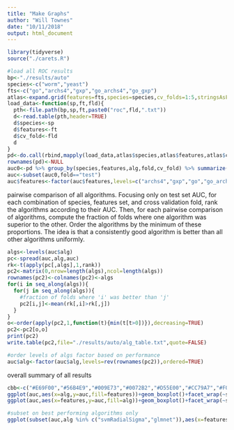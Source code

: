 ```yaml
---
title: "Make Graphs"
author: "Will Townes"
date: "10/11/2018"
output: html_document
---
```


```r
library(tidyverse)
source("./carets.R")

#load all ROC results
bp<-"./results/auto"
species<-c("worm","yeast")
fts<-c("go","archs4","gxp","go_archs4","go_gxp")
atlas<-expand.grid(features=fts,species=species,cv_folds=1:5,stringsAsFactors=FALSE)
load_data<-function(sp,ft,fld){
  pth<-file.path(bp,sp,ft,paste0("roc",fld,".txt"))
  d<-read.table(pth,header=TRUE)
  d$species<-sp
  d$features<-ft
  d$cv_fold<-fld
  d
}
pd<-do.call(rbind,mapply(load_data,atlas$species,atlas$features,atlas$cv_folds,SIMPLIFY=FALSE))
rownames(pd)<-NULL
auc0<-pd %>% group_by(species,features,alg,fold,cv_fold) %>% summarize(auc=roc2auc(fpr,tpr))
auc<-subset(auc0,fold=="test")
auc$features<-factor(auc$features,levels=c("archs4","gxp","go","go_archs4","go_gxp"),ordered=TRUE)
```

pairwise comparison of all algorithms. Focusing only on test set AUC, for each combination of species, features set, and cross validation fold, rank the algorithms according to their AUC. Then, for each pairwise comparison of algorithms, compute the fraction of folds where one algorithm was superior to the other. Order the algorithms by the minimum of these proportions. The idea is that a consistently good algorithm is better than all other algorithms uniformly.

```r
algs<-levels(auc$alg)
pc<-spread(auc,alg,auc)
rk<-t(apply(pc[,algs],1,rank))
pc2<-matrix(0,nrow=length(algs),ncol=length(algs))
rownames(pc2)<-colnames(pc2)<-algs
for(i in seq_along(algs)){
  for(j in seq_along(algs)){
    #fraction of folds where 'i' was better than 'j'
    pc2[i,j]<-mean(rk[,i]>rk[,j])
  }
}
o<-order(apply(pc2,1,function(t){min(t[t>0])}),decreasing=TRUE)
pc2<-pc2[o,o]
print(pc2)
write.table(pc2,file="./results/auto/alg_table.txt",quote=FALSE)

#order levels of algs factor based on performance
auc$alg<-factor(auc$alg,levels=rev(rownames(pc2)),ordered=TRUE)
```

overall summary of all results

```r
cbb<-c("#E69F00","#56B4E9","#009E73","#0072B2","#D55E00","#CC79A7","#F0E442","#000000")
ggplot(auc,aes(x=alg,y=auc,fill=features))+geom_boxplot()+facet_wrap(~species)+theme_bw()+scale_fill_manual(values=cbb)
ggplot(auc,aes(x=features,y=auc,fill=alg))+geom_boxplot()+facet_wrap(~species)+theme_bw()+scale_fill_manual(values=cbb)

#subset on best performing algorithms only
ggplot(subset(auc,alg %in% c("svmRadialSigma","glmnet")),aes(x=features,y=auc,fill=alg))+geom_boxplot()+facet_wrap(~species)+theme_bw()+scale_fill_manual(values=cbb[4:5])
```


